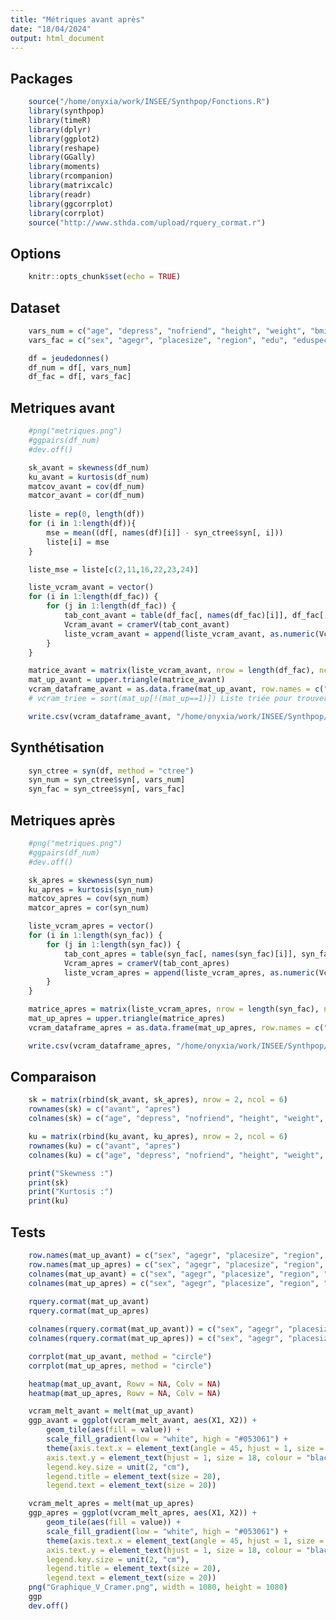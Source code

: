 ```yaml
---
title: "Métriques avant après"
date: "18/04/2024"
output: html_document
---
```


## Packages
```r
    source("/home/onyxia/work/INSEE/Synthpop/Fonctions.R")
    library(synthpop)
    library(timeR)
    library(dplyr)
    library(ggplot2)
    library(reshape)
    library(GGally)
    library(moments)
    library(rcompanion)
    library(matrixcalc)
    library(readr)
    library(ggcorrplot)
    library(corrplot)
    source("http://www.sthda.com/upload/rquery_cormat.r")
```

## Options
```r
    knitr::opts_chunk$set(echo = TRUE)
```

## Dataset
```r
    vars_num = c("age", "depress", "nofriend", "height", "weight", "bmi")
    vars_fac = c("sex", "agegr", "placesize", "region", "edu", "eduspec", "socprof", "marital", "ls", "trust", "trustfam", "trustneigh", "sport", "smoke", "alcsol", "wkabint", "englang")

    df = jeudedonnes()
    df_num = df[, vars_num]
    df_fac = df[, vars_fac]
```

## Metriques avant
```r
    #png("metriques.png")
    #ggpairs(df_num)
    #dev.off()

    sk_avant = skewness(df_num)
    ku_avant = kurtosis(df_num)
    matcov_avant = cov(df_num)
    matcor_avant = cor(df_num)
    
    liste = rep(0, length(df))
    for (i in 1:length(df)){
        mse = mean((df[, names(df)[i]] - syn_ctree$syn[, i]))
        liste[i] = mse
    }

    liste_mse = liste[c(2,11,16,22,23,24)]

    liste_vcram_avant = vector()
    for (i in 1:length(df_fac)) { 
        for (j in 1:length(df_fac)) {
            tab_cont_avant = table(df_fac[, names(df_fac)[i]], df_fac[, names(df_fac)[j]])
            Vcram_avant = cramerV(tab_cont_avant)
            liste_vcram_avant = append(liste_vcram_avant, as.numeric(Vcram_avant))
        }
    }

    matrice_avant = matrix(liste_vcram_avant, nrow = length(df_fac), ncol = length(df_fac))
    mat_up_avant = upper.triangle(matrice_avant)
    vcram_dataframe_avant = as.data.frame(mat_up_avant, row.names = c("sex", "agegr", "placesize", "region", "edu", "eduspec", "socprof", "marital", "ls", "trust", "trustfam", "trustneigh", "sport", "smoke", "alcsol", "wkabint", "englang"), colnames = c("sex", "agegr", "placesize", "region", "edu", "eduspec", "socprof", "marital", "ls", "trust", "trustfam", "trustneigh", "sport", "smoke", "alcsol", "wkabint", "englang"))
    # vcram_triee = sort(mat_up[!(mat_up==1)]) Liste triée pour trouver les plus grandes valeurs

    write.csv(vcram_dataframe_avant, "/home/onyxia/work/INSEE/Synthpop/Tests/vcramer_avant.csv", row.names = TRUE)
```

## Synthétisation
```r
    syn_ctree = syn(df, method = "ctree")
    syn_num = syn_ctree$syn[, vars_num]
    syn_fac = syn_ctree$syn[, vars_fac]
```

## Metriques après
```r
    #png("metriques.png")
    #ggpairs(df_num)
    #dev.off()

    sk_apres = skewness(syn_num)
    ku_apres = kurtosis(syn_num)
    matcov_apres = cov(syn_num)
    matcor_apres = cor(syn_num)

    liste_vcram_apres = vector()
    for (i in 1:length(syn_fac)) { 
        for (j in 1:length(syn_fac)) {
            tab_cont_apres = table(syn_fac[, names(syn_fac)[i]], syn_fac[, names(syn_fac)[j]])
            Vcram_apres = cramerV(tab_cont_apres)
            liste_vcram_apres = append(liste_vcram_apres, as.numeric(Vcram_apres))
        }
    }

    matrice_apres = matrix(liste_vcram_apres, nrow = length(syn_fac), ncol = length(syn_fac))
    mat_up_apres = upper.triangle(matrice_apres)
    vcram_dataframe_apres = as.data.frame(mat_up_apres, row.names = c("sex", "agegr", "placesize", "region", "edu", "eduspec", "socprof", "marital", "ls", "trust", "trustfam", "trustneigh", "sport", "smoke", "alcsol", "wkabint", "englang"), colnames = c("sex", "agegr", "placesize", "region", "edu", "eduspec", "socprof", "marital", "ls", "trust", "trustfam", "trustneigh", "sport", "smoke", "alcsol", "wkabint", "englang"))

    write.csv(vcram_dataframe_apres, "/home/onyxia/work/INSEE/Synthpop/Tests/vcramer_apres.csv", row.names = TRUE)
```

## Comparaison
```r
    sk = matrix(rbind(sk_avant, sk_apres), nrow = 2, ncol = 6)
    rownames(sk) = c("avant", "apres")
    colnames(sk) = c("age", "depress", "nofriend", "height", "weight", "bmi")

    ku = matrix(rbind(ku_avant, ku_apres), nrow = 2, ncol = 6)
    rownames(ku) = c("avant", "apres")
    colnames(ku) = c("age", "depress", "nofriend", "height", "weight", "bmi")

    print("Skewness :")
    print(sk)
    print("Kurtosis :")
    print(ku)
```


## Tests
```r
    row.names(mat_up_avant) = c("sex", "agegr", "placesize", "region", "edu", "eduspec", "socprof", "marital", "ls", "trust", "trustfam", "trustneigh", "sport", "smoke", "alcsol", "wkabint", "englang")
    row.names(mat_up_apres) = c("sex", "agegr", "placesize", "region", "edu", "eduspec", "socprof", "marital", "ls", "trust", "trustfam", "trustneigh", "sport", "smoke", "alcsol", "wkabint", "englang")
    colnames(mat_up_avant) = c("sex", "agegr", "placesize", "region", "edu", "eduspec", "socprof", "marital", "ls", "trust", "trustfam", "trustneigh", "sport", "smoke", "alcsol", "wkabint", "englang")
    colnames(mat_up_apres) = c("sex", "agegr", "placesize", "region", "edu", "eduspec", "socprof", "marital", "ls", "trust", "trustfam", "trustneigh", "sport", "smoke", "alcsol", "wkabint", "englang")
   
    rquery.cormat(mat_up_avant)
    rquery.cormat(mat_up_apres)

    colnames(rquery.cormat(mat_up_avant)) = c("sex", "agegr", "placesize", "region", "edu", "eduspec", "socprof", "marital", "ls", "trust", "trustfam", "trustneigh", "sport", "smoke", "alcsol", "wkabint", "englang")
    colnames(rquery.cormat(mat_up_apres)) = c("sex", "agegr", "placesize", "region", "edu", "eduspec", "socprof", "marital", "ls", "trust", "trustfam", "trustneigh", "sport", "smoke", "alcsol", "wkabint", "englang")

    corrplot(mat_up_avant, method = "circle")
    corrplot(mat_up_apres, method = "circle")

    heatmap(mat_up_avant, Rowv = NA, Colv = NA)
    heatmap(mat_up_apres, Rowv = NA, Colv = NA)

    vcram_melt_avant = melt(mat_up_avant)
    ggp_avant = ggplot(vcram_melt_avant, aes(X1, X2)) +
        geom_tile(aes(fill = value)) +
        scale_fill_gradient(low = "white", high = "#053061") +
        theme(axis.text.x = element_text(angle = 45, hjust = 1, size = 18, colour = "black"),
        axis.text.y = element_text(hjust = 1, size = 18, colour = "black"),
        legend.key.size = unit(2, "cm"),
        legend.title = element_text(size = 20),
        legend.text = element_text(size = 20))

    vcram_melt_apres = melt(mat_up_apres)
    ggp_apres = ggplot(vcram_melt_apres, aes(X1, X2)) +
        geom_tile(aes(fill = value)) +
        scale_fill_gradient(low = "white", high = "#053061") +
        theme(axis.text.x = element_text(angle = 45, hjust = 1, size = 18, colour = "black"),
        axis.text.y = element_text(hjust = 1, size = 18, colour = "black"),
        legend.key.size = unit(2, "cm"),
        legend.title = element_text(size = 20),
        legend.text = element_text(size = 20))
    png("Graphique_V_Cramer.png", width = 1080, height = 1080)
    ggp
    dev.off()
```